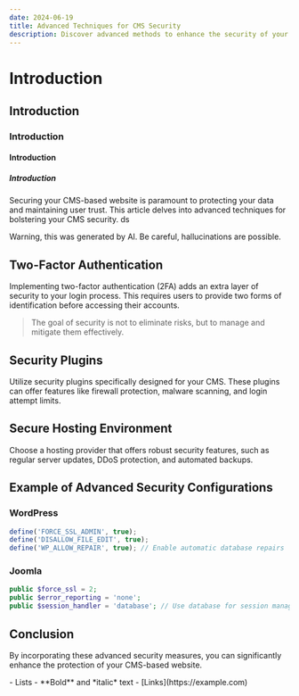 ```yaml
---
date: 2024-06-19
title: Advanced Techniques for CMS Security
description: Discover advanced methods to enhance the security of your CMS-based website.
---
```


# Introduction
## Introduction
### Introduction
#### Introduction
##### Introduction


Securing your CMS-based website is paramount to protecting your data and maintaining user trust. This article delves into advanced techniques for bolstering your CMS security. ds 
 
<MdxAlert type="info">Warning, this was generated by AI. Be careful, hallucinations are possible.</MdxAlert>

## Two-Factor Authentication

Implementing two-factor authentication (2FA) adds an extra layer of security to your login process. This requires users to provide two forms of identification before accessing their accounts.

> The goal of security is not to eliminate risks, but to manage and mitigate them effectively.

## Security Plugins

Utilize security plugins specifically designed for your CMS. These plugins can offer features like firewall protection, malware scanning, and login attempt limits.

## Secure Hosting Environment

Choose a hosting provider that offers robust security features, such as regular server updates, DDoS protection, and automated backups.

## Example of Advanced Security Configurations

### WordPress

```javascript
define('FORCE_SSL_ADMIN', true);
define('DISALLOW_FILE_EDIT', true);
define('WP_ALLOW_REPAIR', true); // Enable automatic database repairs
```

### Joomla

```php
public $force_ssl = 2;
public $error_reporting = 'none';
public $session_handler = 'database'; // Use database for session management
```

## Conclusion

By incorporating these advanced security measures, you can significantly enhance the protection of your CMS-based website.

<MyCustomComponent prop1="value1" prop2="value2" />
- Lists
- **Bold** and *italic* text
- [Links](https://example.com)